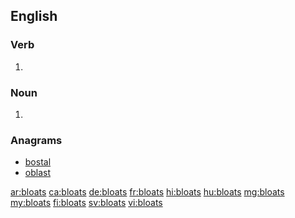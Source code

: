 ==English==

===Verb===
{{head|en|verb form}}

# {{en-third-person singular of|bloat}}

===Noun===
{{head|en|noun plural form}}
# {{plural of|bloat|lang=en}}

===Anagrams===
* [[bostal#English|bostal]]
* [[oblast#English|oblast]]

[[ar:bloats]]
[[ca:bloats]]
[[de:bloats]]
[[fr:bloats]]
[[hi:bloats]]
[[hu:bloats]]
[[mg:bloats]]
[[my:bloats]]
[[fi:bloats]]
[[sv:bloats]]
[[vi:bloats]]